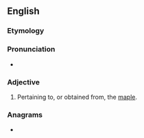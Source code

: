 ==English==

===Etymology===
{{etyl|la|en}} {{m|la|ācer||maple}}

===Pronunciation===
* {{IPA|en|/æˈsɜɹ.ɪk/}}

===Adjective===
{{en-adj|-}}

# Pertaining to, or obtained from, the [[maple]].

===Anagrams===
* {{anagrams|en|a=acceir|Carice}}